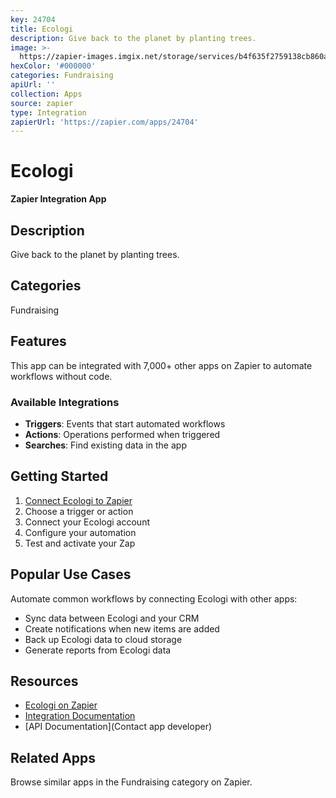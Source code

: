 ```yaml
---
key: 24704
title: Ecologi
description: Give back to the planet by planting trees.
image: >-
  https://zapier-images.imgix.net/storage/services/b4f635f2759138cb860a4b9675f6f354.png?auto=format%2Ccompress&ixlib=python-3.0.0&q=50
hexColor: '#000000'
categories: Fundraising
apiUrl: ''
collection: Apps
source: zapier
type: Integration
zapierUrl: 'https://zapier.com/apps/24704'
---
```

# Ecologi

**Zapier Integration App**

## Description

Give back to the planet by planting trees.

## Categories

Fundraising

## Features

This app can be integrated with 7,000+ other apps on Zapier to automate workflows without code.

### Available Integrations

- **Triggers**: Events that start automated workflows
- **Actions**: Operations performed when triggered
- **Searches**: Find existing data in the app

## Getting Started

1. [Connect Ecologi to Zapier](https://zapier.com/apps/24704)
2. Choose a trigger or action
3. Connect your Ecologi account
4. Configure your automation
5. Test and activate your Zap

## Popular Use Cases

Automate common workflows by connecting Ecologi with other apps:

- Sync data between Ecologi and your CRM
- Create notifications when new items are added
- Back up Ecologi data to cloud storage
- Generate reports from Ecologi data

## Resources

- [Ecologi on Zapier](https://zapier.com/apps/24704)
- [Integration Documentation](https://zapier.com/apps/24704/integrations)
- [API Documentation](Contact app developer)

## Related Apps

Browse similar apps in the Fundraising category on Zapier.
